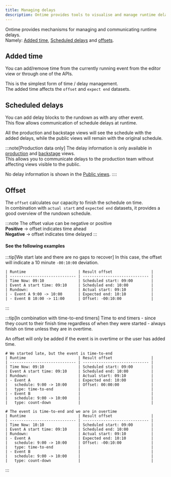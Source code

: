 ```yaml
---
title: Managing delays
description: Ontime provides tools to visualise and manage runtime delays
---
```


Ontime provides mechanisms for managing and communicating runtime delays. \
Namely: [Added time](#added-time), [Scheduled delays](#scheduled-delays) and [offsets](#offset).

## Added time
You can add/remove time from the currently running event from the editor view or through one of the APIs.

This is the simplest form of time / delay management. \
The added time affects the `offset` and `expect end` datasets.

## Scheduled delays

You can add delay blocks to the rundown as with any other event. \
This flow allows communication of schedule delays at runtime. 

All the production and backstage views will see the schedule with the added delays, while the public views will remain with the original schedule.

:::note[Production data only]
The delay information is only available in [production](/interface/#production-views) and [backstage](/interface/#backstage-views) views. \
This allows you to communicate delays to the production team without affecting views visible to the public.

No delay information is shown in the [Public views](/interface/#public-views).
::::

## Offset

The `offset` calculates our capacity to finish the schedule on time. \
In combination with `actual start` and `expected end` datasets, it provides a good overview of the rundown schedule.

:::note
The offset value can be negative or positive \
__Positive__ -> offset indicates time ahead \
__Negative__ -> offset indicates time delayed
:::


#### See the following examples

:::tip[We start late and there are no gaps to recover]
In this case, the offset will indicate a 10 minute `-00:10:00` deviation.

```
| Runtime                       | Result offset                 |
| ----------------------------- | ----------------------------- |
| Time Now: 09:10               | Scheduled start: 09:00        |
| Event A start time: 09:10     | Scheduled end: 10:00          |
| Rundown:                      | Actual start: 09:10           |
| - Event A 9:00 -> 10:00       | Expected end: 10:10           |
| - Event B 10:00 -> 11:00      | Offset: -00:10:00             |
```
:::

:::tip[In combination with time-to-end timers]
Time to end timers - since they count to their finish time regardless of when they were started - always finish on time unless they are in overtime.

An offset will only be added if the event is in overtime or the user has added time.

```
# We started late, but the event is time-to-end
| Runtime                       | Result offset                 |
| ----------------------------- | ----------------------------- |
| Time Now: 09:10               | Scheduled start: 09:00        |
| Event A start time: 09:10     | Scheduled end: 10:00          |
| Rundown:                      | Actual start: 09:10           |
| - Event A                     | Expected end: 10:00           |
|   schedule: 9:00 -> 10:00     | Offset: 00:00:00              |
|   type: time-to-end           |                               |
| - Event B                     |                               |
|   schedule: 9:00 -> 10:00     |                               |
|   type: count-down            |                               |
```


```
# The event is time-to-end and we are in overtime
| Runtime                       | Result offset                 |
| ----------------------------- | ----------------------------- |
| Time Now: 10:10               | Scheduled start: 09:00        |
| Event A start time: 09:10     | Scheduled end: 10:00          |
| Rundown:                      | Actual start: 09:10           |
| - Event A                     | Expected end: 10:10           |
|   schedule: 9:00 -> 10:00     | Offset: -00:10:00             |
|   type: time-to-end           |                               |
| - Event B                     |                               |
|   schedule: 9:00 -> 10:00     |                               |
|   type: count-down            |                               |
```
:::
